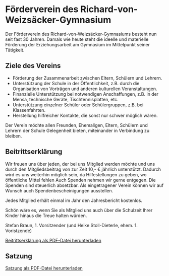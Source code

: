 # Förderverein des Richard-von-Weizsäcker-Gymnasium

Der Förderverein des Richard-von-Weizsäcker-Gymnasiums besteht nun seit fast 30 Jahren. Damals wie heute steht die ideelle und materielle Förderung der Erziehungsarbeit am Gymnasium im Mittelpunkt seiner Tätigkeit.

## Ziele des Vereins

- Förderung der Zusammenarbeit zwischen Eltern, Schülern und Lehrern.
- Unterstützung der Schule in der Öffentlichkeit, z.B. durch die Organisation von Vorträgen und anderen kulturellen Veranstaltungen.
- Finanzielle Unterstützung bei notwendigen Anschaffungen, z.B. in der Mensa, technische Geräte, Tischtennisplatten, etc.
- Unterstützung einzelner Schüler oder Schülergruppen, z.B. bei Klassenfahrten.
- Herstellung hilfreicher Kontakte, die sonst nur schwer möglich wären.

Der Verein möchte allen Freunden, Ehemaligen, Eltern, Schülern und Lehrern der Schule Gelegenheit bieten, miteinander in Verbindung zu bleiben.

## Beitrittserklärung

Wir freuen uns über jeden, der bei uns Mitglied werden möchte und uns durch den Mitgliedsbeitrag von zur Zeit 10,- € jährlich unterstützt. Dadurch wird es uns weiterhin möglich sein, da Hilfestellungen zu geben, wo öffentliche Mittel fehlen
Auch Spenden nehmen wir gerne entgegen. Die Spenden sind steuerlich absetzbar. Als eingetragener Verein können wir auf Wunsch auch Spendenbescheinigungen ausstellen.

Jedes Mitglied erhält einmal im Jahr den Jahresbericht kostenlos.

Schön wäre es, wenn Sie als Mitglied uns auch über die Schulzeit Ihrer Kinder hinaus die Treue halten würden.

Stefan Braun, 1. Vorsitzender (und Heike Stoll-Dieterle, ehem. 1. Voristzende)

[Beitrittserklärung als PDF-Datei herunterladen](https://www.rvwg.de/fileadmin/assets/Themen/Foerderverein/Dokumente/Beitrittserklaerung_Foerderverein_RvWG.pdf)

## Satzung

[Satzung als PDF-Datei herunterladen](https://www.rvwg.de/fileadmin/assets/Themen/Foerderverein/Dokumente/satzung_vdf.pdf)
